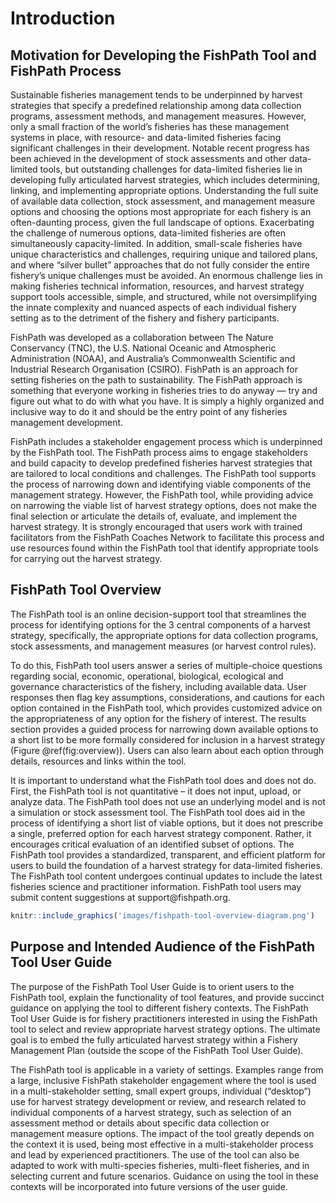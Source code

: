 # Introduction {#intro}

## Motivation for Developing the FishPath Tool and FishPath Process {#motivation}
Sustainable fisheries management tends to be underpinned by harvest strategies that specify a predefined relationship among data collection programs, assessment methods, and management measures. However, only a small fraction of the world’s fisheries has these management systems in place, with resource- and data-limited fisheries facing significant challenges in their development. Notable recent progress has been achieved in the development of stock assessments and other data-limited tools, but outstanding challenges for data-limited fisheries lie in developing fully articulated harvest strategies, which includes determining, linking, and implementing appropriate options. Understanding the full suite of available data collection, stock assessment, and management measure options and choosing the options most appropriate for each fishery is an often-daunting process, given the full landscape of options. Exacerbating the challenge of numerous options, data-limited fisheries are often simultaneously capacity-limited. In addition, small-scale fisheries have unique characteristics and challenges, requiring unique and tailored plans, and where “silver bullet” approaches that do not fully consider the entire fishery’s unique challenges must be avoided. An enormous challenge lies in making fisheries technical information, resources, and harvest strategy support tools accessible, simple, and structured, while not oversimplifying the innate complexity and nuanced aspects of each individual fishery setting as to the detriment of the fishery and fishery participants. 

FishPath was developed as a collaboration between The Nature Conservancy (TNC), the U.S. National Oceanic and Atmospheric Administration (NOAA), and Australia’s Commonwealth Scientific and Industrial Research Organisation (CSIRO). FishPath is an approach for setting fisheries on the path to sustainability. The FishPath approach is something that everyone working in fisheries tries to do anyway — try and figure out what to do with what you have. It is simply a highly organized and inclusive way to do it and should be the entry point of any fisheries management development. 

FishPath includes a stakeholder engagement process which is underpinned by the FishPath tool. The FishPath process aims to engage stakeholders and build capacity to develop predefined fisheries harvest strategies that are tailored to local conditions and challenges. The FishPath tool supports the process of narrowing down and identifying viable components of the management strategy. However, the FishPath tool, while providing advice on narrowing the viable list of harvest strategy options, does not make the final selection or articulate the details of, evaluate, and implement the harvest strategy. It is strongly encouraged that users work with trained facilitators from the FishPath Coaches Network to facilitate this process and use resources found within the FishPath tool that identify appropriate tools for carrying out the harvest strategy.

## FishPath Tool Overview
The FishPath tool is an online decision-support tool that streamlines the process for identifying options for the 3 central components of a harvest strategy, specifically, the appropriate options for data collection programs, stock assessments, and management measures (or harvest control rules). 

To do this, FishPath tool users answer a series of multiple-choice questions regarding social, economic, operational, biological, ecological and governance characteristics of the fishery, including available data. User responses then flag key assumptions, considerations, and cautions for each option contained in the FishPath tool, which provides customized advice on the appropriateness of any option for the fishery of interest. The results section provides a guided process for narrowing down available options to a short list to be more formally considered for inclusion in a harvest strategy (Figure \@ref(fig:overview)). Users can also learn about each option through details, resources and links within the tool.

It is important to understand what the FishPath tool does and does not do. First, the FishPath tool is not quantitative – it does not input, upload, or analyze data. The FishPath tool does not use an underlying model and is not a simulation or stock assessment tool. The FishPath tool does aid in the process of identifying a short list of viable options, but it does not prescribe a single, preferred option for each harvest strategy component. Rather, it encourages critical evaluation of an identified subset of options. The FishPath tool provides a standardized, transparent, and efficient platform for users to build the foundation of a harvest strategy for data-limited fisheries. The FishPath tool content undergoes continual updates to include the latest fisheries science and practitioner information. FishPath tool users may submit content suggestions at support@fishpath.org. 

```r
knitr::include_graphics('images/fishpath-tool-overview-diagram.png')
```

## Purpose and Intended Audience of the FishPath Tool User Guide
The purpose of the FishPath Tool User Guide is to orient users to the FishPath tool, explain the functionality of tool features, and provide succinct guidance on applying the tool to different fishery contexts. The FishPath Tool User Guide is for fishery practitioners interested in using the FishPath tool to select and review appropriate harvest strategy options. The ultimate goal is to embed the fully articulated harvest strategy within a Fishery Management Plan (outside the scope of the FishPath Tool User Guide). 

The FishPath tool is applicable in a variety of settings. Examples range from a large, inclusive FishPath stakeholder engagement where the tool is used in a multi-stakeholder setting, small expert groups, individual (“desktop”) use for harvest strategy development or review, and research related to individual components of a harvest strategy, such as selection of an assessment method or details about specific data collection or management measure options. The impact of the tool greatly depends on the context it is used, being most effective in a multi-stakeholder process and lead by experienced practitioners. The use of the tool can also be adapted to work with multi-species fisheries, multi-fleet fisheries, and in selecting current and future scenarios. Guidance on using the tool in these contexts will be incorporated into future versions of the user guide.  
